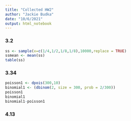 ```yaml
---
title: "Collected HW2"
author: "Jackie Budka"
date: "10/6/2021"
output: html_notebook
---
```


### 3.2
```r
ss <- sample(x=c(1/4,1/2,1/8,1/8),10000,replace = TRUE)
ssmean <- mean(ss)
table(ss)
```
### 3.34
```r
poisson1 <- dpois(300,10)
binomial1 <- (dbinom(2, size = 300, prob = 2/300))
poisson1
binomial1
binomial1-poisson1
```
### 4.13
```r

```


